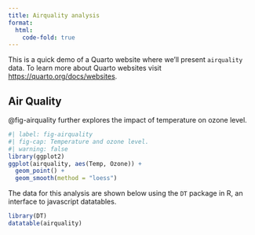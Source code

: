 ```yaml
---
title: Airquality analysis
format:
  html:
    code-fold: true
---
```


This is a quick demo of a Quarto website where we'll present `airquality` data.
To learn more about Quarto websites visit <https://quarto.org/docs/websites>.

## Air Quality

@fig-airquality further explores the impact of temperature on ozone level.

```r
#| label: fig-airquality
#| fig-cap: Temperature and ozone level.
#| warning: false
library(ggplot2)
ggplot(airquality, aes(Temp, Ozone)) + 
  geom_point() + 
  geom_smooth(method = "loess")
```

The data for this analysis are shown below using the `DT` package in R, an
interface to javascript datatables.

```r
library(DT)
datatable(airquality)
```
